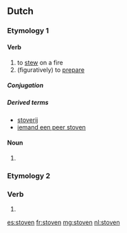 ==Dutch==

===Etymology 1===

====Verb====
{{nl-verb}}

# to [[stew]] on a fire
# (figuratively) to [[prepare]]

=====Conjugation=====
{{nl-conj-wk|stoof|stove}}

=====Derived terms=====
* [[stoverij]]
* [[iemand een peer stoven]]

====Noun====
{{head|nl}}

# {{nl-noun-form|pl=1|stoof}}

===Etymology 2===

===Verb===
{{head|nl}}

# {{nl-verb-form|n=pl|t=past|m=ind+subj|stuiven}}

[[es:stoven]]
[[fr:stoven]]
[[mg:stoven]]
[[nl:stoven]]